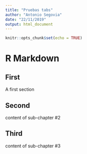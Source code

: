 ---
title: "Pruebas tabs"
author: "Antonio Segovia"
date: "22/11/2019"
output: html_document
---

```{r setup, include=FALSE}
knitr::opts_chunk$set(echo = TRUE)
```

# R Markdown {.tabset .tabset-fade .tabset-pills}


## First
A first section

## Second
content of sub-chapter #2

## Third
content of sub-chapter #3
